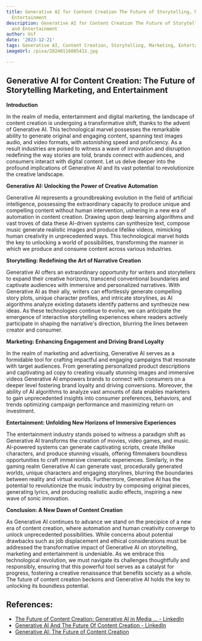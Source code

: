 ```yaml
---
title: Generative AI for Content Creation The Future of Storytelling, Marketing, and
  Entertainment
description: Generative AI for Content Creation The Future of Storytelling, Marketing,
  and Entertainment
author: Usf
date: '2023-12-21'
tags: Generative AI, Content Creation, Storytelling, Marketing, Entertainment
imageUrl: /pixa/20240116085411.jpg

---
```

## Generative AI for Content Creation: The Future of Storytelling Marketing, and Entertainment

**Introduction**

In the realm of media, entertainment and digital marketing, the landscape of content creation is undergoing a transformative shift, thanks to the advent of Generative AI. This technological marvel possesses  the remarkable ability  to generate original and engaging  content,  spanning text images audio, and video formats, with astonishing speed and proficiency. As a result industries are poised to  witness a  wave of innovation and disruption  redefining the way stories are told, brands connect with audiences, and consumers interact  with digital content. Let us delve deeper into the  profound  implications  of Generative AI and its vast potential to revolutionize the creative landscape.

**Generative AI: Unlocking the Power of Creative  Automation**

Generative AI  represents a groundbreaking evolution in the field of artificial intelligence, possessing the  extraordinary capacity to produce  unique and compelling content without human intervention, ushering in a new era of automation in content creation.  Drawing upon deep learning algorithms and  vast troves of data these AI-driven systems can synthesize text, compose music generate realistic images and  produce lifelike videos, mimicking human creativity in unprecedented ways. This technological marvel holds the key to unlocking a world of possibilities, transforming the manner in which we produce  and  consume  content across various industries.

**Storytelling: Redefining the Art of Narrative Creation**

Generative AI offers an extraordinary opportunity for writers and storytellers to expand their creative horizons, transcend conventional boundaries and captivate audiences with  immersive and personalized narratives. With Generative  AI as  their ally, writers can effortlessly generate compelling story plots, unique character profiles, and intricate storylines, as AI algorithms analyze existing datasets identify patterns and synthesize  new ideas. As these technologies continue to evolve, we  can anticipate the emergence of interactive storytelling experiences where readers actively participate in shaping the narrative's direction, blurring  the  lines between  creator and consumer.

**Marketing: Enhancing Engagement and Driving Brand  Loyalty**

In the realm of marketing and advertising, Generative AI serves as a formidable tool for crafting impactful and engaging campaigns that resonate with target audiences. From generating personalized product descriptions and  captivating ad copy  to creating visually stunning images and immersive videos Generative AI empowers brands to connect with consumers on a deeper level fostering brand  loyalty  and driving  conversions. Moreover, the  ability of AI  algorithms to  analyze vast amounts of data enables marketers to gain  unprecedented insights into  consumer preferences, behaviors,  and trends optimizing campaign performance and maximizing  return on investment.

**Entertainment: Unfolding New Horizons of Immersive Experiences**

The entertainment industry stands poised to witness a paradigm shift as Generative AI transforms the creation of  movies, video games, and music. AI-powered systems can generate captivating scripts, create lifelike characters, and produce stunning visuals,  offering filmmakers boundless opportunities to craft immersive cinematic experiences. Similarly, in the gaming realm Generative AI can generate vast, procedurally generated worlds, unique characters and engaging  storylines, blurring the boundaries between reality and virtual  worlds. Furthermore, Generative  AI has the potential to  revolutionize the music industry by composing original pieces,  generating  lyrics,  and producing realistic audio effects, inspiring a  new  wave  of sonic innovation.

**Conclusion:  A New Dawn of Content Creation**

As Generative AI continues to advance we stand on the  precipice of a  new era of content creation, where automation and human creativity converge to unlock unprecedented possibilities. While concerns about potential drawbacks such as job displacement and ethical considerations must be addressed the transformative impact of  Generative AI on storytelling, marketing and entertainment is undeniable. As we embrace this technological revolution,  we must navigate its challenges  thoughtfully and responsibly, ensuring that this powerful tool serves as a catalyst for progress, fostering a creative renaissance that benefits society as a whole. The future of content creation beckons and Generative AI holds the key  to unlocking its boundless potential.

## References:
- [The Future of Content Creation: Generative AI in Media ... - LinkedIn](https://www.linkedin.com/pulse/future-content-creation-generative-ai-media-entertainment-axgwf)
- [Generative AI And The Future Of Content Creation - LinkedIn](https://www.linkedin.com/pulse/generative-ai-future-content-creation-bernard-marr-qirue)
- [Generative AI: The Future of Content Creation](https://businessmanagementblog.com/generative-ai-in-content-creation/)
